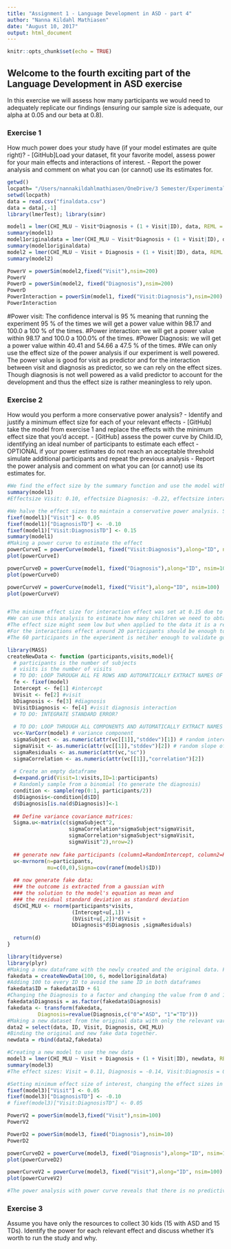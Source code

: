 ```yaml
---
title: "Assignment 1 - Language Development in ASD - part 4"
author: "Nanna Kildahl Mathiasen"
date: "August 10, 2017"
output: html_document
---
```


```r
knitr::opts_chunk$set(echo = TRUE)
```

## Welcome to the fourth exciting part of the Language Development in ASD exercise

In this exercise we will assess how many participants we would need to adequately replicate our findings (ensuring our sample size is adequate, our alpha at 0.05 and our beta at 0.8).

### Exercise 1

How much power does your study have (if your model estimates are quite right)?
- [GitHub]Load your dataset, fit your favorite model, assess power for your main effects and interactions of interest.
- Report the power analysis and comment on what you can (or cannot) use its estimates for.
```r
getwd()
locpath= "/Users/nannakildahlmathiasen/OneDrive/3 Semester/Experimental Methods 3/Assignment 1"
setwd(locpath)
data = read.csv("finaldata.csv")
data = data[,-1]
library(lmerTest); library(simr)

model1 = lmer(CHI_MLU ~ Visit*Diagnosis + (1 + Visit|ID), data, REML = FALSE)
summary(model1)
model1originaldata = lmer(CHI_MLU ~ Visit*Diagnosis + (1 + Visit|ID), data, REML = FALSE)
summary(model1originaldata)
model2 = lmer(CHI_MLU ~ Visit + Diagnosis + (1 + Visit|ID), data, REML = FALSE)
summary(model2)

PowerV = powerSim(model2,fixed("Visit"),nsim=200)
PowerV
PowerD = powerSim(model2, fixed("Diagnosis"),nsim=200)
PowerD
PowerInteraction = powerSim(model1, fixed("Visit:Diagnosis"),nsim=200)
PowerInteraction

```

#Power visit: The confidence interval is 95 % meaning that running the experiment 95 % of the times we will get a power value within 98.17 and 100.0 a 100 % of the times. 
#Power interaction: we will get a power value within 98.17 and 100.0 a 100.0% of the times. 
#Power Diagnosis: we will get a power value within 40.41 and 54.66 a 47.5 % of the times. 
#We can only use the effect size of the power analysis if our experiment is well powered. The power value is good for visit as predictor and for the interaction between visit and diagnosis as predictor, so we can rely on the effect sizes. Though diagnosis is not well powered as a valid predictor to account for the development and thus the effect size is rather meaningless to rely upon. 

### Exercise 2

How would you perform a more conservative power analysis?
- Identify and justify a minimum effect size for each of your relevant effects
- [GitHub] take the model from exercise 1 and replace the effects with the minimum effect size that you'd accept.
- [GitHub] assess the power curve by Child.ID, identifying an ideal number of participants to estimate each effect
- OPTIONAL if your power estimates do not reach an acceptable threshold simulate additional participants and repeat the previous analysis
- Report the power analysis and comment on what you can (or cannot) use its estimates for.

```r
#We find the effect size by the summary function and use the model with the interaction effect
summary(model1)
#Effectsize Visit: 0.10, effectsize Diagnosis: -0.22, effectsize interaction: 0.25

#We halve the effect sizes to maintain a conservative power analysis. Setting minimum effect size of interest, changing the effect sizes in model1: 
fixef(model1)["Visit"] <- 0.05
fixef(model1)["DiagnosisTD"] <- -0.10
fixef(model1)["Visit:DiagnosisTD"] <- 0.15
summary(model1)
#Making a power curve to estimate the effect
powerCurveI = powerCurve(model1, fixed("Visit:Diagnosis"),along="ID", nsim=100)
plot(powerCurveI)

powerCurveD = powerCurve(model1, fixed("Diagnosis"),along="ID", nsim=100)
plot(powerCurveD)

powerCurveV = powerCurve(model1, fixed("Visit"),along="ID", nsim=100)
plot(powerCurveV)


#The minimum effect size for interaction effect was set at 0.15 due to knowledge of the MLU being a relatively low numeric value, so 0.15 is an acceptable effect size value. The reason for lowering the effect size from 0.25 to 0.15 is because effect size might be wrongly skewed due to low power of earlier studies. 
#We can use this analysis to estimate how many children we need to obtain a power of 80 % when we predict from an interaction effect of visit and diagnosis where the minimum effect is 0.15. This minimum effect size means that we can predict effectsizes larger than 0.15 with good certainty, but if the effect size is less than 0.15 it will be of no interest.  
#The effect size might seem low but when applied to the data it is a relatively good effect size refering to the increase of words from visit to visit. 
#For the interactions effect around 20 participants should be enough to maintain good power.
#The 60 participants in the experiment is netiher enough to validate good power for the Diagnosis or Visits. Thus we create new participants. 

library(MASS)
createNewData <- function (participants,visits,model){
  # participants is the number of subjects
  # visits is the number of visits
  # TO DO: LOOP THROUGH ALL FE ROWS AND AUTOMATICALLY EXTRACT NAMES OF FIXED EFFECTS AND ESTIMATES
  fe <- fixef(model)
  Intercept <- fe[1] #intercept
  bVisit <- fe[2] #visit
  bDiagnosis <- fe[3] #diagnosis
  bVisitDiagnosis <- fe[4] #visit diagnosis interaction
  # TO DO: INTEGRATE STANDARD ERROR?
  
  # TO DO: LOOP THROUGH ALL COMPONENTS AND AUTOMATICALLY EXTRACT NAMES OF EFFECTS AND ESTIMATES
  vc<-VarCorr(model) # variance component
  sigmaSubject <- as.numeric(attr(vc[[1]],"stddev")[1]) # random intercept by subject
  sigmaVisit <- as.numeric(attr(vc[[1]],"stddev")[2]) # random slope of visit over subject
  sigmaResiduals <- as.numeric(attr(vc,"sc"))
  sigmaCorrelation <- as.numeric(attr(vc[[1]],"correlation")[2])
  
  # Create an empty dataframe
  d=expand.grid(Visit=1:visits,ID=1:participants)
  # Randomly sample from a binomial (to generate the diagnosis)
  condition <- sample(rep(0:1, participants/2))
  d$Diagnosis<-condition[d$ID]
  d$Diagnosis[is.na(d$Diagnosis)]<-1
  
  ## Define variance covariance matrices:
  Sigma.u<-matrix(c(sigmaSubject^2,
                    sigmaCorrelation*sigmaSubject*sigmaVisit,
                    sigmaCorrelation*sigmaSubject*sigmaVisit,
                    sigmaVisit^2),nrow=2)
  
  ## generate new fake participants (column1=RandomIntercept, column2=RandomSlope)
  u<-mvrnorm(n=participants,
             mu=c(0,0),Sigma=cov(ranef(model)$ID))
  
  ## now generate fake data:
  ### the outcome is extracted from a gaussian with
  ### the solution to the model's equation as mean and
  ### the residual standard deviation as standard deviation 
  d$CHI_MLU <- rnorm(participants*visits,
                     (Intercept+u[,1]) +
                     (bVisit+u[,2])*d$Visit + 
                     bDiagnosis*d$Diagnosis ,sigmaResiduals)  
  
  return(d)
}

library(tidyverse)
library(plyr)
#Making a new dataframe with the newly created and the original data. First creating new data from the function above
fakedata = createNewData(100, 6, model1originaldata)
#Adding 100 to every ID to avoid the same ID in both dataframes
fakedata$ID = fakedata$ID + 61
#Changing the Diagnosis to a factor and changing the value from 0 and 1 to ASD and TD. 
fakedata$Diagnosis = as.factor(fakedata$Diagnosis)
fakedata <- transform(fakedata,
          Diagnosis=revalue(Diagnosis,c("0"="ASD", "1"="TD")))
#Making a new dataset from the original data with only the relevant variables
data2 = select(data, ID, Visit, Diagnosis, CHI_MLU)
#Binding the original and new fake data together. 
newdata = rbind(data2,fakedata)

#Creating a new model to use the new data
model3 = lmer(CHI_MLU ~ Visit + Diagnosis + (1 + Visit|ID), newdata, REML = FALSE)
summary(model3)
#The effect sizes: Visit = 0.11, Diagnosis = -0.14, Visit:Diagnosis = 0.10. 

#Setting minimum effect size of interest, changing the effect sizes in model3: 
fixef(model3)["Visit"] <- 0.05
fixef(model3)["DiagnosisTD"] <- -0.10
# fixef(model3)["Visit:DiagnosisTD"] <- 0.05

PowerV2 = powerSim(model3,fixed("Visit"),nsim=100)
PowerV2

PowerD2 = powerSim(model3, fixed("Diagnosis"),nsim=10)
PowerD2

powerCurveD2 = powerCurve(model3, fixed("Diagnosis"),along="ID", nsim=100)
plot(powerCurveD2)

powerCurveV2 = powerCurve(model3, fixed("Visit"),along="ID", nsim=100)
plot(powerCurveV2)

#The power analysis with power curve reveals that there is no predictive power for diagnosis alone as the power not reach 80 % even with more kids and not even a tendency that more kids would change the result. Though visits qualifies with a power value over 80 % given there are more than 130 kids. The power of the effect of the visits as predictor is accepted. 

```


### Exercise 3

Assume you have only the resources to collect 30 kids (15 with ASD and 15 TDs). Identify the power for each relevant effect and discuss whether it's worth to run the study and why.

```r

 
```
